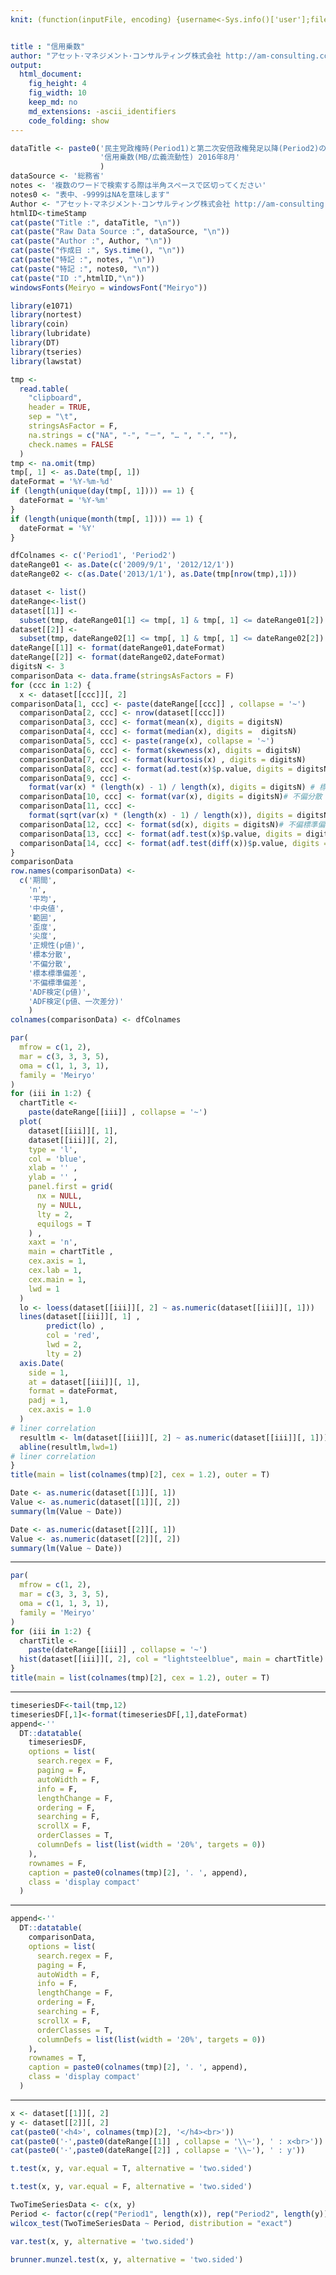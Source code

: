 ```yaml
---
knit: (function(inputFile, encoding) {username<-Sys.info()['user'];fileName<-'defaultPath.csv';pathToFile <-paste0('C:/Users/', username,'/Desktop/pathToCSV/');setwd(pathToFile);buf0<-read.csv(fileName,header = F,skip = 0,stringsAsFactor = F,check.names = F,fileEncoding = 'utf-8');timeStamp<-format(Sys.time(),'%Y-%m-%d-%H-%M-%S');rmarkdown::render(inputFile, encoding = encoding, output_file = paste0('C:/Users/',username,buf0[2,1],'charts/','am-consulting.co.jp-',timeStamp,'.html')) })


title : "信用乗数"
author: "アセット･マネジメント･コンサルティング株式会社 http://am-consulting.co.jp"
output: 
  html_document:
    fig_height: 4
    fig_width: 10
    keep_md: no
    md_extensions: -ascii_identifiers 
    code_folding: show
---
```

<link href="http://knowledgevault.saecanet.com/components/rmarkdown-html.css" rel="stylesheet"> 
<style>
.main-container {
	max-width: 1000px;
	margin-left: auto;
	margin-right: auto;
}
</style>
```r
dataTitle <- paste0('民主党政権時(Period1)と第二次安倍政権発足以降(Period2)の比較 - ',
                    '信用乗数(MB/広義流動性) 2016年8月'
                    )
dataSource <- '総務省'
notes <- '複数のワードで検索する際は半角スペースで区切ってください'
notes0 <- "表中、-9999はNAを意味します"
Author <- "アセット･マネジメント･コンサルティング株式会社 http://am-consulting.co.jp"
htmlID<-timeStamp
cat(paste("Title :", dataTitle, "\n"))
cat(paste("Raw Data Source :", dataSource, "\n"))
cat(paste("Author :", Author, "\n"))
cat(paste("作成日 :", Sys.time(), "\n"))
cat(paste("特記 :", notes, "\n"))
cat(paste("特記 :", notes0, "\n"))
cat(paste("ID :",htmlID,"\n"))
windowsFonts(Meiryo = windowsFont("Meiryo"))
```

```r
library(e1071)
library(nortest)
library(coin)
library(lubridate)
library(DT)
library(tseries)
library(lawstat)
```

```r
tmp <-
  read.table(
    "clipboard",
    header = TRUE,
    sep = "\t",
    stringsAsFactor = F,
    na.strings = c("NA", "-", "－", "… ", ".", ""),
    check.names = FALSE
  )
tmp <- na.omit(tmp)
tmp[, 1] <- as.Date(tmp[, 1])
dateFormat = '%Y-%m-%d'
if (length(unique(day(tmp[, 1]))) == 1) {
  dateFormat = '%Y-%m'
}
if (length(unique(month(tmp[, 1]))) == 1) {
  dateFormat = '%Y'
}
```

```r
dfColnames <- c('Period1', 'Period2')
dateRange01 <- as.Date(c('2009/9/1', '2012/12/1'))
dateRange02 <- c(as.Date('2013/1/1'), as.Date(tmp[nrow(tmp),1]))
```

```r
dataset <- list()
dateRange<-list()
dataset[[1]] <-
  subset(tmp, dateRange01[1] <= tmp[, 1] & tmp[, 1] <= dateRange01[2])
dataset[[2]] <-
  subset(tmp, dateRange02[1] <= tmp[, 1] & tmp[, 1] <= dateRange02[2])
dateRange[[1]] <- format(dateRange01,dateFormat)
dateRange[[2]] <- format(dateRange02,dateFormat)
digitsN <- 3
comparisonData <- data.frame(stringsAsFactors = F)
for (ccc in 1:2) {
  x <- dataset[[ccc]][, 2]
comparisonData[1, ccc] <- paste(dateRange[[ccc]] , collapse = '~')
  comparisonData[2, ccc] <- nrow(dataset[[ccc]])
  comparisonData[3, ccc] <- format(mean(x), digits = digitsN)
  comparisonData[4, ccc] <- format(median(x), digits =  digitsN)
  comparisonData[5, ccc] <- paste(range(x), collapse = '~')
  comparisonData[6, ccc] <- format(skewness(x), digits = digitsN)
  comparisonData[7, ccc] <- format(kurtosis(x) , digits = digitsN)
  comparisonData[8, ccc] <- format(ad.test(x)$p.value, digits = digitsN)
  comparisonData[9, ccc] <-
    format(var(x) * (length(x) - 1) / length(x), digits = digitsN) # 標本分散
  comparisonData[10, ccc] <- format(var(x), digits = digitsN)# 不偏分散
  comparisonData[11, ccc] <-
    format(sqrt(var(x) * (length(x) - 1) / length(x)), digits = digitsN)# 標本標準偏差
  comparisonData[12, ccc] <- format(sd(x), digits = digitsN)# 不偏標準偏差
  comparisonData[13, ccc] <- format(adf.test(x)$p.value, digits = digitsN)
  comparisonData[14, ccc] <- format(adf.test(diff(x))$p.value, digits = digitsN)
}
comparisonData
row.names(comparisonData) <-
  c('期間',
    'n',
    '平均',
    '中央値',
    '範囲',
    '歪度',
    '尖度',
    '正規性(p値)',
    '標本分散',
    '不偏分散',
    '標本標準偏差',
    '不偏標準偏差',
    'ADF検定(p値)',
    'ADF検定(p値、一次差分)'
    )
colnames(comparisonData) <- dfColnames
```

```r
par(
  mfrow = c(1, 2),
  mar = c(3, 3, 3, 5),
  oma = c(1, 1, 3, 1),
  family = 'Meiryo'
)
for (iii in 1:2) {
  chartTitle <-
    paste(dateRange[[iii]] , collapse = '~')
  plot(
    dataset[[iii]][, 1],
    dataset[[iii]][, 2],
    type = 'l',
    col = 'blue',
    xlab = '' ,
    ylab = '' ,
    panel.first = grid(
      nx = NULL,
      ny = NULL,
      lty = 2,
      equilogs = T
    ) ,
    xaxt = 'n',
    main = chartTitle ,
    cex.axis = 1,
    cex.lab = 1,
    cex.main = 1,
    lwd = 1
  )
  lo <- loess(dataset[[iii]][, 2] ~ as.numeric(dataset[[iii]][, 1]))
  lines(dataset[[iii]][, 1] ,
        predict(lo) ,
        col = 'red',
        lwd = 2,
        lty = 2)
  axis.Date(
    side = 1,
    at = dataset[[iii]][, 1],
    format = dateFormat,
    padj = 1,
    cex.axis = 1.0
  )
# liner correlation
  resultlm <- lm(dataset[[iii]][, 2] ~ as.numeric(dataset[[iii]][, 1]))
  abline(resultlm,lwd=1)
# liner correlation
}
title(main = list(colnames(tmp)[2], cex = 1.2), outer = T)
```

```r
Date <- as.numeric(dataset[[1]][, 1])
Value <- as.numeric(dataset[[1]][, 2])
summary(lm(Value ~ Date))
```

```r
Date <- as.numeric(dataset[[2]][, 1])
Value <- as.numeric(dataset[[2]][, 2])
summary(lm(Value ~ Date))
```
<hr>
```r
par(
  mfrow = c(1, 2),
  mar = c(3, 3, 3, 5),
  oma = c(1, 1, 3, 1),
  family = 'Meiryo'
)
for (iii in 1:2) {
  chartTitle <-
    paste(dateRange[[iii]] , collapse = '~')
  hist(dataset[[iii]][, 2], col = "lightsteelblue", main = chartTitle)
}
title(main = list(colnames(tmp)[2], cex = 1.2), outer = T)
```
<hr>
```r
timeseriesDF<-tail(tmp,12)
timeseriesDF[,1]<-format(timeseriesDF[,1],dateFormat)
append<-''
  DT::datatable(
    timeseriesDF,
    options = list(
      search.regex = F,
      paging = F,
      autoWidth = F,
      info = F,
      lengthChange = F,
      ordering = F,
      searching = F,
      scrollX = F,
      orderClasses = T,
      columnDefs = list(list(width = '20%', targets = 0))
    ),
    rownames = F,
    caption = paste0(colnames(tmp)[2], '. ', append),
    class = 'display compact'
  )
```
<hr>
```r
append<-''
  DT::datatable(
    comparisonData,
    options = list(
      search.regex = F,
      paging = F,
      autoWidth = F,
      info = F,
      lengthChange = F,
      ordering = F,
      searching = F,
      scrollX = F,
      orderClasses = T,
      columnDefs = list(list(width = '20%', targets = 0))
    ),
    rownames = T,
    caption = paste0(colnames(tmp)[2], '. ', append),
    class = 'display compact'
  )
```
<hr>
```r
x <- dataset[[1]][, 2]
y <- dataset[[2]][, 2]
cat(paste0('<h4>', colnames(tmp)[2], '</h4><br>'))
cat(paste0('･',paste0(dateRange[[1]] , collapse = '\\~'), ' : x<br>'))
cat(paste0('･',paste0(dateRange[[2]] , collapse = '\\~'), ' : y'))
```

```r
t.test(x, y, var.equal = T, alternative = 'two.sided')
```

```r
t.test(x, y, var.equal = F, alternative = 'two.sided')
```

```r
TwoTimeSeriesData <- c(x, y)
Period <- factor(c(rep("Period1", length(x)), rep("Period2", length(y))))
wilcox_test(TwoTimeSeriesData ~ Period, distribution = "exact")
```

```r
var.test(x, y, alternative = 'two.sided')
```

```r
brunner.munzel.test(x, y, alternative = 'two.sided')
```